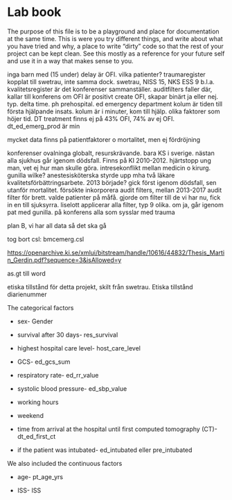 # Lab book

The purpose of this file is to be a playground and place for
documentation at the same time. This is were you try different things,
and write about what you have tried and why, a place to write "dirty"
code so that the rest of your project can be kept clean. See this mostly
as a reference for your future self and use it in a way that makes sense
to you.

inga barn med (15 under) delay är OFI. vilka patienter? traumaregister
kopplat till swetrau, inte samma dock. swetrau, NISS 15, NKS ESS 9
b.l.a. kvalitetsregister är det konferenser sammanställer. auditfilters
faller där, kallar till konferens om OFI är positivt create OFI, skapar
binärt ja eller nej. typ. delta time. ph prehospital. ed emergency
department kolum är tiden till första hjälpande insats. kolum är i
minuter, kom till hjälp. olika faktorer som höjer tid. DT treatment
finns ej på 43% OFI, 74% av ej OFI. dt_ed_emerg_prod är min

mycket data finns på patientfaktorer o mortalitet, men ej fördröjning

konferenser ovalninga globalt, resurskrävande. bara KS i sverige. nästan
alla sjukhus går igenom dödsfall. Finns på KI 2010-2012. hjärtstopp ung
man, vet ej hur man skulle göra. intresekonflikt mellan medicin o
kirurg. gunilla wilke? anestesisköterska styrde upp mha två läkare
kvalitetsförbättringsarbete. 2013 började? gick först igenom dödsfall,
sen utanför mortalitet. försökte inkorporera audit filters, mellan
2013-2017 audit filter för brett. valde patienter på måfå. gjorde om
filter till de vi har nu, fick in en till sjuksyrra. liselott applicerar
alla filter, typ 9 olika. om ja, går igenom pat med gunilla. på
konferens alla som sysslar med trauma

plan B, vi har all data så det ska gå

tog bort csl: bmcemerg.csl

<https://openarchive.ki.se/xmlui/bitstream/handle/10616/44832/Thesis_Martin_Gerdin.pdf?sequence=3&isAllowed=y>

as.gt till word

etiska tillstånd för detta projekt, skilt från swetrau. Etiska tillstånd
diarienummer

The categorical factors

-   sex- Gender

-   survival after 30 days- res_survival

-   highest hospital care level- host_care_level

-   GCS- ed_gcs_sum

-   respiratory rate- ed_rr_value

-   systolic blood pressure- ed_sbp_value

-   working hours

-   weekend

-   time from arrival at the hospital until first computed tomography
    (CT)- dt_ed_first_ct

-   if the patient was intubated- ed_intubated eller pre_intubated

We also included the continuous factors

-   age- pt_age_yrs

-   ISS- ISS
